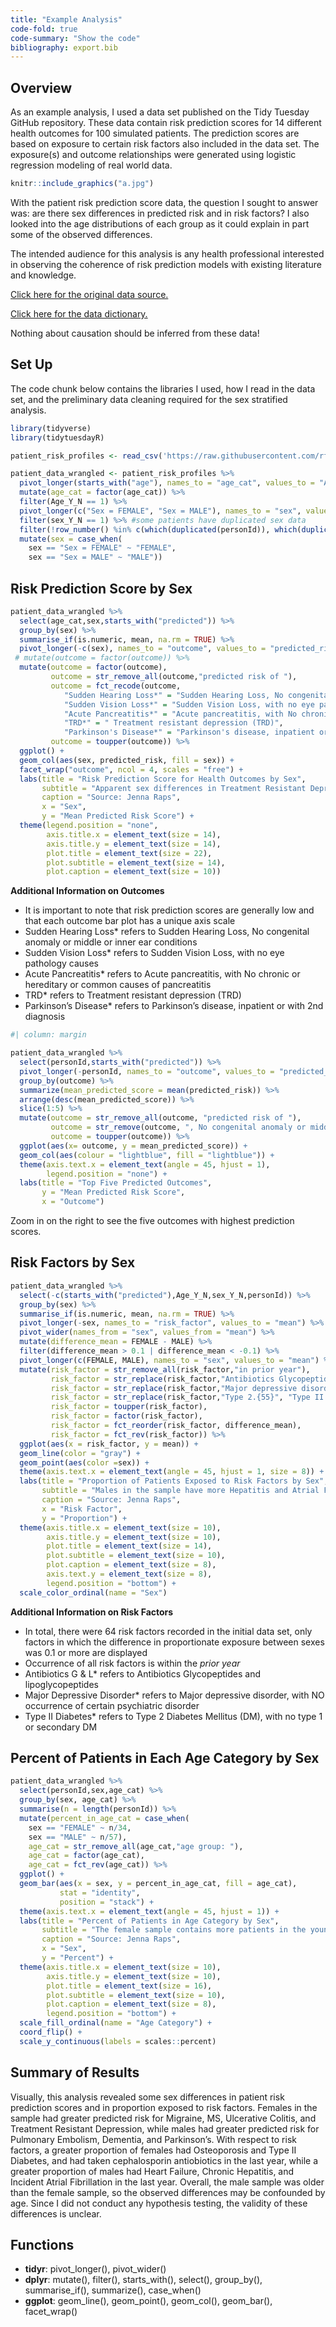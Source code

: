 ```yaml
---
title: "Example Analysis"
code-fold: true
code-summary: "Show the code"
bibliography: export.bib
---
```


## Overview

As an example analysis, I used a data set published on the Tidy Tuesday GitHub repository. These data contain risk prediction scores for 14 different health outcomes for 100 simulated patients. The prediction scores are based on exposure to certain risk factors also included in the data set. The exposure(s) and outcome relationships were generated using logistic regression modeling of real world data.

```r
knitr::include_graphics("a.jpg")
```

With the patient risk prediction score data, the question I sought to answer was: are there sex differences in predicted risk and in risk factors? I also looked into the age distributions of each group as it could explain in part some of the observed differences.

The intended audience for this analysis is any health professional interested in observing the coherence of risk prediction models with existing literature and knowledge.

[Click here for the original data source.](https://github.com/rfordatascience/tidytuesday/blob/master/data/2023/2023-10-24/patient_risk_profiles.csv)

[Click here for the data dictionary.](https://github.com/rfordatascience/tidytuesday/blob/master/data/2023/2023-10-24#data-dictionary)

:::callout-important

Nothing about causation should be inferred from these data!

:::
## Set Up

The code chunk below contains the libraries I used, how I read in the data set, and the preliminary data cleaning required for the sex stratified analysis.

```r
library(tidyverse)
library(tidytuesdayR)

patient_risk_profiles <- read_csv('https://raw.githubusercontent.com/rfordatascience/tidytuesday/master/data/2023/2023-10-24/patient_risk_profiles.csv')

patient_data_wrangled <- patient_risk_profiles %>%
  pivot_longer(starts_with("age"), names_to = "age_cat", values_to = "Age_Y_N") %>%
  mutate(age_cat = factor(age_cat)) %>%
  filter(Age_Y_N == 1) %>%
  pivot_longer(c("Sex = FEMALE", "Sex = MALE"), names_to = "sex", values_to = "sex_Y_N") %>%
  filter(sex_Y_N == 1) %>% #some patients have duplicated sex data
  filter(!row_number() %in% c(which(duplicated(personId)), which(duplicated(personId)) - c(1,1,1,1,1,1,1,1,1))) %>% #removing patients marked as both male and female
  mutate(sex = case_when(
    sex == "Sex = FEMALE" ~ "FEMALE",
    sex == "Sex = MALE" ~ "MALE"))

```

## Risk Prediction Score by Sex

```r
patient_data_wrangled %>%
  select(age_cat,sex,starts_with("predicted")) %>%
  group_by(sex) %>%
  summarise_if(is.numeric, mean, na.rm = TRUE) %>%
  pivot_longer(-c(sex), names_to = "outcome", values_to = "predicted_risk") %>%
 # mutate(outcome = factor(outcome)) %>% 
  mutate(outcome = factor(outcome),
         outcome = str_remove_all(outcome,"predicted risk of "), 
         outcome = fct_recode(outcome,
            "Sudden Hearing Loss*" = "Sudden Hearing Loss, No congenital anomaly or middle or inner ear conditions",
            "Sudden Vision Loss*" = "Sudden Vision Loss, with no eye pathology causes",
            "Acute Pancreatitis*" = "Acute pancreatitis, with No chronic or hereditary or common causes of pancreatitis",
            "TRD*" = " Treatment resistant depression (TRD)",
            "Parkinson's Disease*" = "Parkinson's disease, inpatient or with 2nd diagnosis"),
         outcome = toupper(outcome)) %>%
  ggplot() +
  geom_col(aes(sex, predicted_risk, fill = sex)) +
  facet_wrap("outcome", ncol = 4, scales = "free") +
  labs(title = "Risk Prediction Score for Health Outcomes by Sex",
       subtitle = "Apparent sex differences in Treatment Resistant Depression, Migraine, Dementia, Ulcerative Colitis, Parkinson's and more.",
       caption = "Source: Jenna Raps",
       x = "Sex",
       y = "Mean Predicted Risk Score") +
  theme(legend.position = "none",
        axis.title.x = element_text(size = 14),
        axis.title.y = element_text(size = 14),
        plot.title = element_text(size = 22),
        plot.subtitle = element_text(size = 14),
        plot.caption = element_text(size = 10))
```

**Additional Information on Outcomes**

-   It is important to note that risk prediction scores are generally low and that each outcome bar plot has a unique axis scale
-   Sudden Hearing Loss\* refers to Sudden Hearing Loss, No congenital anomaly or middle or inner ear conditions
-   Sudden Vision Loss\* refers to Sudden Vision Loss, with no eye pathology causes
-   Acute Pancreatitis\* refers to Acute pancreatitis, with No chronic or hereditary or common causes of pancreatitis
-   TRD\* refers to Treatment resistant depression (TRD)
-   Parkinson's Disease\* refers to Parkinson's disease, inpatient or with 2nd diagnosis

```r
#| column: margin

patient_data_wrangled %>%
  select(personId,starts_with("predicted")) %>% 
  pivot_longer(-personId, names_to = "outcome", values_to = "predicted_risk") %>% 
  group_by(outcome) %>% 
  summarize(mean_predicted_score = mean(predicted_risk)) %>% 
  arrange(desc(mean_predicted_score)) %>% 
  slice(1:5) %>%
  mutate(outcome = str_remove_all(outcome, "predicted risk of "),
         outcome = str_remove(outcome, ", No congenital anomaly or middle or inner ear conditions"), 
         outcome = toupper(outcome)) %>% 
  ggplot(aes(x= outcome, y = mean_predicted_score)) +
  geom_col(aes(colour = "lightblue", fill = "lightblue")) +
  theme(axis.text.x = element_text(angle = 45, hjust = 1),
        legend.position = "none") +
  labs(title = "Top Five Predicted Outcomes",
       y = "Mean Predicted Risk Score",
       x = "Outcome")
```

:::callout-note

Zoom in on the right to see the five outcomes with highest prediction scores. 

:::
## Risk Factors by Sex

```r
patient_data_wrangled %>%
  select(-c(starts_with("predicted"),Age_Y_N,sex_Y_N,personId)) %>%
  group_by(sex) %>%
  summarise_if(is.numeric, mean, na.rm = TRUE) %>%
  pivot_longer(-sex, names_to = "risk_factor", values_to = "mean") %>%
  pivot_wider(names_from = "sex", values_from = "mean") %>%
  mutate(difference_mean = FEMALE - MALE) %>%
  filter(difference_mean > 0.1 | difference_mean < -0.1) %>%
  pivot_longer(c(FEMALE, MALE), names_to = "sex", values_to = "mean") %>%
  mutate(risk_factor = str_remove_all(risk_factor,"in prior year"),
         risk_factor = str_replace(risk_factor,"Antibiotics Glycopeptides and lipoglycopeptides","Antibiotics G & L*"),
         risk_factor = str_replace(risk_factor,"Major depressive disorder, with NO occurrence of certain psychiatric disorder", "Major Depressive Disorder*"),
         risk_factor = str_replace(risk_factor,"Type 2.{55}", "Type II Diabetes*"),
         risk_factor = toupper(risk_factor),
         risk_factor = factor(risk_factor),
         risk_factor = fct_reorder(risk_factor, difference_mean),
         risk_factor = fct_rev(risk_factor)) %>%
  ggplot(aes(x = risk_factor, y = mean)) +
  geom_line(color = "gray") +
  geom_point(aes(color =sex)) +
  theme(axis.text.x = element_text(angle = 45, hjust = 1, size = 8)) +
  labs(title = "Proportion of Patients Exposed to Risk Factors by Sex",
       subtitle = "Males in the sample have more Hepatitis and Atrial Fibrillation, while females have more Osteoperosis and Type II\nDiabetes.",
       caption = "Source: Jenna Raps",
       x = "Risk Factor",
       y = "Proportion") +
  theme(axis.title.x = element_text(size = 10),
        axis.title.y = element_text(size = 10),
        plot.title = element_text(size = 14),
        plot.subtitle = element_text(size = 10),
        plot.caption = element_text(size = 8),
        axis.text.y = element_text(size = 8),
        legend.position = "bottom") +
  scale_color_ordinal(name = "Sex") 
```

**Additional Information on Risk Factors**

-   In total, there were 64 risk factors recorded in the initial data set, only factors in which the difference in proportionate exposure between sexes was 0.1 or more are displayed
-   Occurrence of all risk factors is within the *prior year*
-   Antibiotics G & L\* refers to Antibiotics Glycopeptides and lipoglycopeptides
-   Major Depressive Disorder\* refers to Major depressive disorder, with NO occurrence of certain psychiatric disorder
-   Type II Diabetes\* refers to Type 2 Diabetes Mellitus (DM), with no type 1 or secondary DM

## Percent of Patients in Each Age Category by Sex

```r
patient_data_wrangled %>%
  select(personId,sex,age_cat) %>%
  group_by(sex, age_cat) %>%
  summarise(n = length(personId)) %>%
  mutate(percent_in_age_cat = case_when(
    sex == "FEMALE" ~ n/34,
    sex == "MALE" ~ n/57),
    age_cat = str_remove_all(age_cat,"age group: "),
    age_cat = factor(age_cat),
    age_cat = fct_rev(age_cat)) %>%
  ggplot() +
  geom_bar(aes(x = sex, y = percent_in_age_cat, fill = age_cat),
           stat = "identity",
           position = "stack") +
  theme(axis.text.x = element_text(angle = 45, hjust = 1)) +
  labs(title = "Percent of Patients in Age Category by Sex",
       subtitle = "The female sample contains more patients in the younger age categories compared to the male sample.",
       caption = "Source: Jenna Raps",
       x = "Sex",
       y = "Percent") +
  theme(axis.title.x = element_text(size = 10),
        axis.title.y = element_text(size = 10),
        plot.title = element_text(size = 16),
        plot.subtitle = element_text(size = 10),
        plot.caption = element_text(size = 8),
        legend.position = "bottom") + 
  scale_fill_ordinal(name = "Age Category") +
  coord_flip() + 
  scale_y_continuous(labels = scales::percent)
```

## Summary of Results

Visually, this analysis revealed some sex differences in patient risk prediction scores and in proportion exposed to risk factors. Females in the sample had greater predicted risk for Migraine, MS, Ulcerative Colitis, and Treatment Resistant Depression, while males had greater predicted risk for Pulmonary Embolism, Dementia, and Parkinson's. With respect to risk factors, a greater proportion of females had Osteoporosis and Type II Diabetes, and had taken cephalosporin antiobiotics in the last year, while a greater proportion of males had Heart Failure, Chronic Hepatitis, and Incident Atrial Fibrillation in the last year. Overall, the male sample was older than the female sample, so the observed differences may be confounded by age. Since I did not conduct any hypothesis testing, the validity of these differences is unclear.

## Functions

-   **tidyr**: pivot_longer(), pivot_wider()
-   **dplyr**: mutate(), filter(), starts_with(), select(), group_by(), summarise_if(), summarize(), case_when()
-   **ggplot**: geom_line(), geom_point(), geom_col(), geom_bar(), facet_wrap()
